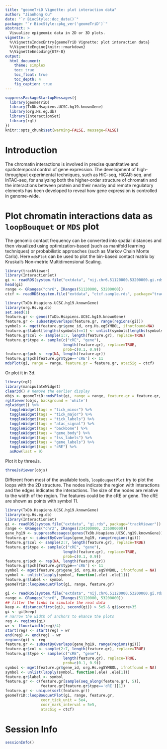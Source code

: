 ```yaml
---
title: "geomeTriD Vignette: plot interaction data"
author: "Jianhong Ou"
date: "`r BiocStyle::doc_date()`"
package: "`r BiocStyle::pkg_ver('geomeTriD')`"
abstract: >
  Visualize epigeomic data in 2D or 3D plots.
vignette: >
  %\VignetteIndexEntry{geomeTriD Vignette: plot interaction data}
  %\VignetteEngine{knitr::rmarkdown}
  %\VignetteEncoding{UTF-8}
output:
  html_document:
    theme: simplex
    toc: true
    toc_float: true
    toc_depth: 4
    fig_caption: true
---
```


```r
suppressPackageStartupMessages({
  library(geomeTriD)
  library(TxDb.Hsapiens.UCSC.hg19.knownGene)
  library(org.Hs.eg.db)
  library(InteractionSet)
  library(rgl)
})
knitr::opts_chunk$set(warning=FALSE, message=FALSE)
```

# Introduction

The chromatin interactions is involved in precise quantitative and spatiotemporal
control of gene expression. The development of high-throughput experimental 
techniques, such as HiC-seq, HiCAR-seq, and InTAC-seq, for analyzing both the 
higher-order structure of chromatin and the interactions between protein and
their nearby and remote regulatory elements has been developed to reveal how
gene expression is controlled in genome-wide.


# Plot chromatin interactions data as `loopBouquet` or `MDS` plot

The genomic contact frequency can be converted into spatial distances and then 
visualized using optimization-based (such as manifold learning techniques)
or probabilistic approaches (such as Markov Chain Monte Carlo).
Here `mdsPlot` can be used to plot the bin-based contact matrix by Kruskal's Non-metric Multidimensional Scaling.

```r
library(trackViewer)
library(InteractionSet)
gi <- readRDS(system.file("extdata", "nij.chr6.51120000.53200000.gi.rds", package="geomeTriD"))
head(gi)
range <- GRanges("chr6", IRanges(51120000, 53200000))
ctcf <- readRDS(system.file("extdata", "ctcf.sample.rds", package="trackViewer"))

library(TxDb.Hsapiens.UCSC.hg19.knownGene)
library(org.Hs.eg.db)
set.seed(1)
feature.gr <- genes(TxDb.Hsapiens.UCSC.hg19.knownGene)
feature.gr <- subsetByOverlaps(feature.gr, range(regions(gi)))
symbols <- mget(feature.gr$gene_id, org.Hs.egSYMBOL, ifnotfound=NA)
feature.gr$label[lengths(symbols)==1] <- unlist(symbols[lengths(symbols)==1])
feature.gr$col <- sample(1:7, length(feature.gr), replace=TRUE)
feature.gr$type <- sample(c("cRE", "gene"), 
                          length(feature.gr), replace=TRUE, 
                          prob=c(0.1, 0.9))
feature.gr$pch <- rep(NA, length(feature.gr))
feature.gr$pch[feature.gr$type=='cRE'] <- 11
mdsPlot(gi, range = range, feature.gr = feature.gr, atacSig = ctcf)
```

Or plot it in 3d.
```r
library(rgl)
library(manipulateWidget)
clear3d() # Remove the earlier display
objs <- geomeTriD::mdsPlot(gi, range = range, feature.gr = feature.gr, atacSig = ctcf, k=3, render='none')
rglViewer(objs, background = 'white')
rglwidget() %>%
  toggleWidget(tags = "tick_minor") %>%
  toggleWidget(tags = "tick_major") %>%
  toggleWidget(tags = "tick_labels") %>%
  toggleWidget(tags = "atac_signal") %>% 
  toggleWidget(tags = "backbone") %>%
  toggleWidget(tags = "gene_body") %>%
  toggleWidget(tags = "tss_labels") %>%
  toggleWidget(tags = "gene_labels") %>%
  toggleWidget(tags = "cRE") %>%
  asRow(last = 9)
```

Plot it by threeJs.
```r
threeJsViewer(objs)
```


Different from most of the available tools, `loopBouquetPlot` try to plot the loops with the 2D structure. The nodes indicate the region with interactions and
the edges indicates the interactions. The size of the nodes are relative to the width of the region.
The features could be the cRE or gene. The cRE are shown as
points with symbol 11.

```r
library(TxDb.Hsapiens.UCSC.hg19.knownGene)
library(org.Hs.eg.db)
library(InteractionSet)
gi <- readRDS(system.file("extdata", "gi.rds", package="trackViewer"))
range <- GRanges("chr2", IRanges(234300000, 235000000))
gene_hg19 <- suppressMessages(genes(TxDb.Hsapiens.UCSC.hg19.knownGene))
feature.gr <- subsetByOverlaps(gene_hg19, range(regions(gi)))
feature.gr$col <- sample(2:7, length(feature.gr), replace=TRUE)
feature.gr$type <- sample(c("cRE", "gene"), 
                          length(feature.gr), replace=TRUE, 
                          prob=c(0.1, 0.9))
feature.gr$pch <- rep(NA, length(feature.gr))
feature.gr$pch[feature.gr$type=='cRE'] <- 11
symbol <- mget(feature.gr$gene_id, org.Hs.egSYMBOL, ifnotfound = NA)
symbol <- unlist(lapply(symbol, function(.ele) .ele[1]))
feature.gr$label <- symbol
geomeTriD::loopBouquetPlot(gi, range, feature.gr)
```

```r
gi <- readRDS(system.file("extdata", "nij.chr6.51120000.53200000.gi.rds", package="geomeTriD"))
range <- GRanges("chr6", IRanges(51120000, 53200000))
## filter the links to simulate the real data
keep <- distance(first(gi), second(gi)) > 5e5 & gi$score>35
gi <- gi[keep]
# narrow the width of anchors to ehance the plots
reg <- regions(gi)
wr <- floor(width(reg)/4)
start(reg) <- start(reg) + wr
end(reg) <- end(reg) - wr
regions(gi) <- reg
feature.gr <- subsetByOverlaps(gene_hg19, range(regions(gi)))
feature.gr$col <- sample(2:7, length(feature.gr), replace=TRUE)
feature.gr$type <- sample(c("cRE", "gene"), 
                          length(feature.gr), replace=TRUE, 
                          prob=c(0.1, 0.9))
symbol <- mget(feature.gr$gene_id, org.Hs.egSYMBOL, ifnotfound = NA)
symbol <- unlist(lapply(symbol, function(.ele) .ele[1]))
feature.gr$label <- symbol
feature.gr <- c(feature.gr[sample(seq_along(feature.gr), 5)],
                feature.gr[feature.gr$type=='cRE'][1])
feature.gr <- unique(sort(feature.gr))
geomeTriD::loopBouquetPlot(gi, range, feature.gr,
                coor_tick_unit = 5e4,
                coor_mark_interval = 5e5,
                atacSig = ctcf)
```

# Session Info
```r
sessionInfo()
```

